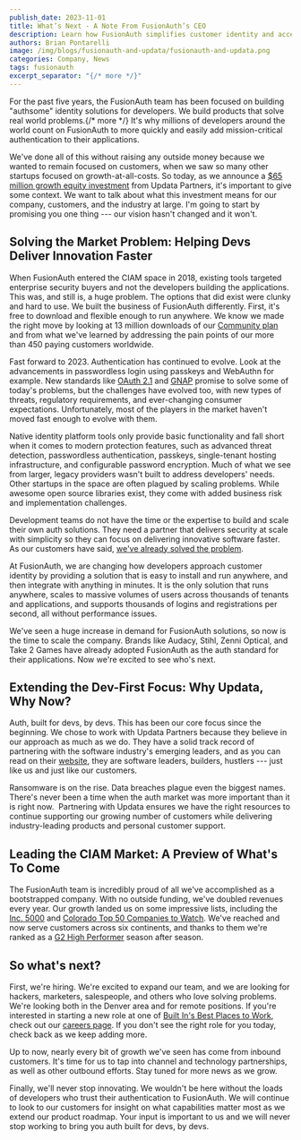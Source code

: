 ```yaml
---
publish_date: 2023-11-01
title: What’s Next - A Note From FusionAuth’s CEO
description: Learn how FusionAuth simplifies customer identity and access management for developers, and why partnering with Updata will help scale to meet demand. 
authors: Brian Pontarelli
image: /img/blogs/fusionauth-and-updata/fusionauth-and-updata.png
categories: Company, News
tags: fusionauth
excerpt_separator: "{/* more */}"
---
```

For the past five years, the FusionAuth team has been focused on building "authsome" identity solutions for developers. We build products that solve real world problems.{/* more */} It's why millions of developers around the world count on FusionAuth to more quickly and easily add mission-critical authentication to their applications.

We've done all of this without raising any outside money because we wanted to remain focused on customers, when we saw so many other startups focused on growth-at-all-costs. So today, as we announce a [$65 million growth equity investment](/blog/fusionauth-funding) from Updata Partners, it's important to give some context. We want to talk about what this investment means for our company, customers, and the industry at large. I'm going to start by promising you one thing --- our vision hasn't changed and it won't.

## Solving the Market Problem: Helping Devs Deliver Innovation Faster

When FusionAuth entered the CIAM space in 2018, existing tools targeted enterprise security buyers and not the developers building the applications. This was, and still is, a huge problem. The options that did exist were clunky and hard to use. We built the business of FusionAuth differently. First, it's free to download and flexible enough to run anywhere. We know we made the right move by looking at 13 million downloads of our [Community plan](/download) and from what we've learned by addressing the pain points of our more than 450 paying customers worldwide.

Fast forward to 2023. Authentication has continued to evolve. Look at the advancements in passwordless login using passkeys and WebAuthn for example. New standards like [OAuth 2.1](/articles/oauth/differences-between-oauth-2-oauth-2-1) and [GNAP](/blog/gnap-next-gen-oauth) promise to solve some of today's problems, but the challenges have evolved too, with new types of threats, regulatory requirements, and ever-changing consumer expectations. Unfortunately, most of the players in the market haven't moved fast enough to evolve with them.

Native identity platform tools only provide basic functionality and fall short when it comes to modern protection features, such as advanced threat detection, passwordless authentication, passkeys, single-tenant hosting infrastructure, and configurable password encryption. Much of what we see from larger, legacy providers wasn't built to address developers' needs. Other startups in the space are often plagued by scaling problems. While awesome open source libraries exist, they come with added business risk and implementation challenges.

Development teams do not have the time or the expertise to build and scale their own auth solutions. They need a partner that delivers security at scale with simplicity so they can focus on delivering innovative software faster. As our customers have said, [we've already solved the problem](/blog/treefort-uses-fusionauth-for-all-auth).

At FusionAuth, we are changing how developers approach customer identity by providing a solution that is easy to install and run anywhere, and then integrate with anything in minutes. It is the only solution that runs anywhere, scales to massive volumes of users across thousands of tenants and applications, and supports thousands of logins and registrations per second, all without performance issues.

We've seen a huge increase in demand for FusionAuth solutions, so now is the time to scale the company. Brands like Audacy, Stihl, Zenni Optical, and Take 2 Games have already adopted FusionAuth as the auth standard for their applications. Now we're excited to see who's next.

## Extending the Dev-First Focus: Why Updata, Why Now?

Auth, built for devs, by devs. This has been our core focus since the beginning. We chose to work with Updata Partners because they believe in our approach as much as we do. They have a solid track record of partnering with the software industry's emerging leaders, and as you can read on their [website](https://updata.com/), they are software leaders, builders, hustlers --- just like us and just like our customers.

Ransomware is on the rise. Data breaches plague even the biggest names. There's never been a time when the auth market was more important than it is right now.  Partnering with Updata ensures we have the right resources to continue supporting our growing number of customers while delivering industry-leading products and personal customer support.

## Leading the CIAM Market: A Preview of What's To Come

The FusionAuth team is incredibly proud of all we've accomplished as a bootstrapped company. With no outside funding, we've doubled revenues every year. Our growth landed us on some impressive lists, including the [Inc. 5000](/blog/fusionauth-inc-5000) and [Colorado Top 50 Companies to Watch](/blog/fusionauth-colorado-company-to-watch). We've reached and now serve customers across six continents, and thanks to them we're ranked as a [G2 High Performer](/blog/fusionauth-g2-fall23) season after season.

## So what's next?

First, we're hiring. We're excited to expand our team, and we are looking for hackers, marketers, salespeople, and others who love solving problems. We're looking both in the Denver area and for remote positions. If you're interested in starting a new role at one of [Built In's Best Places to Work](/blog/best-places-to-work), check out our [careers page](/jobs). If you don't see the right role for you today, check back as we keep adding more.

Up to now, nearly every bit of growth we've seen has come from inbound customers. It's time for us to tap into channel and technology partnerships, as well as other outbound efforts. Stay tuned for more news as we grow.

Finally, we'll never stop innovating. We wouldn't be here without the loads of developers who trust their authentication to FusionAuth. We will continue to look to our customers for insight on what capabilities matter most as we extend our product roadmap. Your input is important to us and we will never stop working to bring you auth built for devs, by devs.
